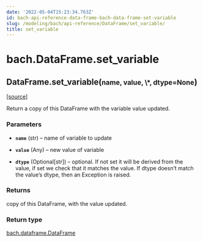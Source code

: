 ```yaml
---
date: '2022-05-04T15:23:34.763Z'
id: bach-api-reference-data-frame-bach-data-frame-set-variable
slug: /modeling/bach/api-reference/DataFrame/set_variable/
title: set_variable
---
```


# bach.DataFrame.set_variable

<div className="method">

<h2 className="signature-method"><span className="additional-name">DataFrame.</span><span className="name">set_variable(</span><small className="parameter-list"><span className="parameter" id="name">name</span>, <span className="parameter" id="value">value</span>, <span className="parameter" id="*">\*</span>, <span className="parameter" id="dtype">dtype=None</span></small>)</h2>


&#8203;<span className="view-source">[[source]](https://github.com/objectiv/objectiv-analytics/blob/main/bach/bach/dataframe.py)</span>

<div className="content">

Return a copy of this DataFrame with the variable value updated.


### Parameters

* **`name`** (str) – name of variable to update


* **`value`** (Any) – new value of variable


* **`dtype`** (Optional[str]) – optional. If not set it will be derived from the value, if set we check that it
matches the value. If dtype doesn’t match the value’s dtype, then an Exception is raised.





### Returns

copy of this DataFrame, with the value updated.



### Return type

[bach.dataframe.DataFrame](/docs/modeling/bach/api-reference/DataFrame/bach.DataFrame.set_variable/)



</div>


</div>
